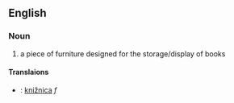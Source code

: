 ==English==
===Noun===
# a piece of furniture designed for the storage/display of books
====Translaions====
*{{sk}}: [[knižnica]] ''f''